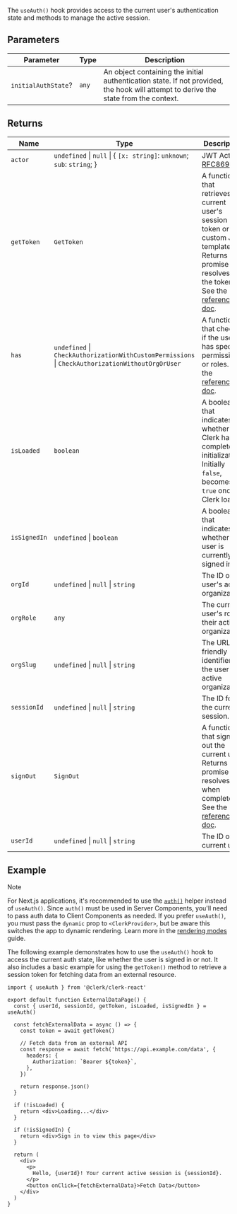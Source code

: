 The `useAuth()` hook provides access to the current user's authentication state and methods to manage the active session.

## Parameters

| Parameter | Type | Description |
| ------ | ------ | ------ |
| `initialAuthState`? | `any` | An object containing the initial authentication state. If not provided, the hook will attempt to derive the state from the context. |

## Returns

| Name | Type | Description |
| ------ | ------ | ------ |
| <a id="actor"></a> `actor` | `undefined` \| `null` \| \{ `[x: string]`: `unknown`; `sub`: `string`; \} | JWT Actor - [RFC8693](https://www.rfc-editor.org/rfc/rfc8693.html#name-act-actor-claim). |
| <a id="gettoken"></a> `getToken` | `GetToken` | A function that retrieves the current user's session token or a custom JWT template. Returns a promise that resolves to the token. See the [reference doc](/docs/references/javascript/session#get-token). |
| <a id="has"></a> `has` | `undefined` \| `CheckAuthorizationWithCustomPermissions` \| `CheckAuthorizationWithoutOrgOrUser` | A function that checks if the user has specific permissions or roles. See the [reference doc](/docs/references/backend/types/auth-object#has). |
| <a id="isloaded"></a> `isLoaded` | `boolean` | A boolean that indicates whether Clerk has completed initialization. Initially `false`, becomes `true` once Clerk loads. |
| <a id="issignedin"></a> `isSignedIn` | `undefined` \| `boolean` | A boolean that indicates whether a user is currently signed in. |
| <a id="orgid"></a> `orgId` | `undefined` \| `null` \| `string` | The ID of the user's active organization. |
| <a id="orgrole"></a> `orgRole` | `any` | The current user's role in their active organization. |
| <a id="orgslug"></a> `orgSlug` | `undefined` \| `null` \| `string` | The URL-friendly identifier of the user's active organization. |
| <a id="sessionid"></a> `sessionId` | `undefined` \| `null` \| `string` | The ID for the current session. |
| <a id="signout"></a> `signOut` | `SignOut` | A function that signs out the current user. Returns a promise that resolves when complete. See the [reference doc](/docs/references/javascript/clerk#sign-out). |
| <a id="userid"></a> `userId` | `undefined` \| `null` \| `string` | The ID of the current user. |

## Example

> [!NOTE]
> For Next.js applications, it's recommended to use the [`auth()`](/docs/references/nextjs/auth) helper instead of `useAuth()`. Since `auth()` must be used in Server Components, you'll need to pass auth data to Client Components as needed. If you prefer `useAuth()`, you must pass the `dynamic` prop to `<ClerkProvider>`, but be aware this switches the app to dynamic rendering. Learn more in the [rendering modes](/docs/references/nextjs/rendering-modes) guide.

The following example demonstrates how to use the `useAuth()` hook to access the current auth state, like whether the user is signed in or not. It also includes a basic example for using the `getToken()` method to retrieve a session token for fetching data from an external resource.

```tsx {{ filename: 'src/pages/ExternalDataPage.tsx' }}
import { useAuth } from '@clerk/clerk-react'

export default function ExternalDataPage() {
  const { userId, sessionId, getToken, isLoaded, isSignedIn } = useAuth()

  const fetchExternalData = async () => {
    const token = await getToken()

    // Fetch data from an external API
    const response = await fetch('https://api.example.com/data', {
      headers: {
        Authorization: `Bearer ${token}`,
      },
    })

    return response.json()
  }

  if (!isLoaded) {
    return <div>Loading...</div>
  }

  if (!isSignedIn) {
    return <div>Sign in to view this page</div>
  }

  return (
    <div>
      <p>
        Hello, {userId}! Your current active session is {sessionId}.
      </p>
      <button onClick={fetchExternalData}>Fetch Data</button>
    </div>
  )
}
```
